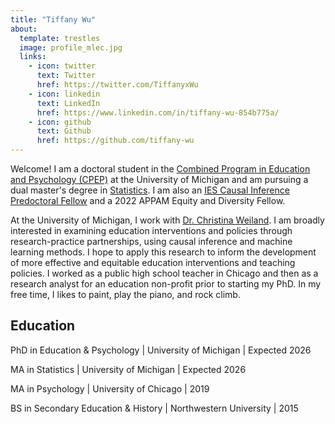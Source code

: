 ```yaml
---
title: "Tiffany Wu"
about:
  template: trestles
  image: profile_mlec.jpg
  links:
    - icon: twitter
      text: Twitter
      href: https://twitter.com/TiffanyxWu
    - icon: linkedin
      text: LinkedIn
      href: https://www.linkedin.com/in/tiffany-wu-854b775a/
    - icon: github
      text: Github
      href: https://github.com/tiffany-wu
---
```


<section class="about">

Welcome! I am a doctoral student in the [Combined Program in Education and Psychology (CPEP)](https://soe.umich.edu/academics-admissions/cpep) at the University of Michigan and am pursuing a dual master\'s degree in [Statistics](https://lsa.umich.edu/stats/masters_students/mastersprograms/dualmasters.html). I am also an [IES Causal Inference Predoctoral Fellow](https://edpolicy.umich.edu/training/predoctoral-fellowship) and a 2022 APPAM Equity and Diversity Fellow.

At the University of Michigan, I work with [Dr. Christina Weiland](https://sites.google.com/a/umich.edu/christina-weiland/). I am broadly interested in examining education interventions and policies through research-practice partnerships, using causal inference and machine learning methods. I hope to apply this research to inform the development of more effective and equitable education interventions and teaching policies. I worked as a public high school teacher in Chicago and then as a research analyst for an education non-profit prior to starting my PhD. In my free time, I likes to paint, play the piano, and rock climb.

## Education
PhD in Education & Psychology | University of Michigan | Expected 2026

MA in Statistics | University of Michigan | Expected 2026

MA in Psychology | University of Chicago | 2019

BS in Secondary Education & History | Northwestern University | 2015

</section>